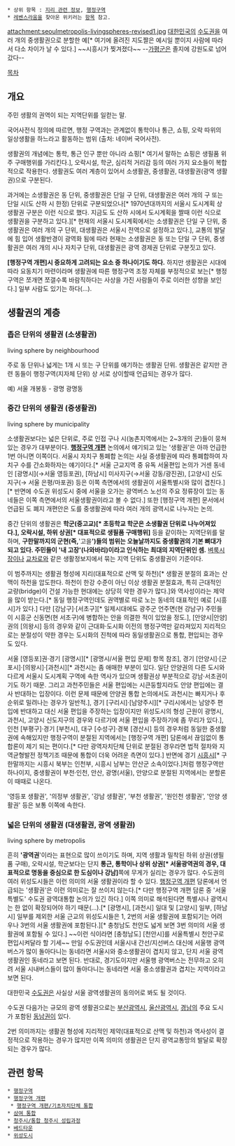  * 상위 항목 : [[지리 관련 정보]], [[행정구역]]
 * [[레벤스라움]]을 찾아온 위키러는 [[레벤스라움|항목]] 참고.

{{{+1 生活圈 / Living Space, Living Sphere }}}


attachment:seoulmetropolis-livingspheres-revised1.jpg
[[대한민국]]의 [[수도권(대한민국)|수도권]]을 여러 개의 중생활권으로 분할한 예[* 여기에 올려진 지도짤은 예시일 뿐이지 사람에 따라서 다소 차이가 날 수 있다.]
~~시흥시가 찢겨졌다~~
--[[가평군]]은 졸지에 강원도로 넘어갔다--

[[목차]]

== 개요 ==
주민 생활의 권역이 되는 지역단위를 일컫는 말.

국어사전식 정의에 따르면, 행정 구역과는 관계없이 통학이나 통근, 쇼핑, 오락 따위의 일상생활을 하느라고 활동하는 범위 (출처: 네이버 국어사전).

생활권의 개념에는 통학, 통근 인구 뿐만 아니라 쇼핑[* 여기서 말하는 쇼핑은 생필품 위주 구매행위를 가리킨다.], 오락시설, 학군, 심리적 거리감 등의 여러 가지 요소들이 복합적으로 작용한다. 생활권도 여러 계층이 있어서 소생활권, 중생활권, 대생활권(광역 생활권)으로 구분된다.

과거에는 소생활권은 동 단위, 중생활권은 단일 구 단위, 대생활권은 여러 개의 구 또는 단일 시(도 산하 시 한정) 단위로 구분되었으나[* 1970년대까지의 서울시 도시계획 상 생활권 구분은 이런 식으로 했다. 지금도 도 산하 시에서 도시계획을 짤때 이런 식으로 생활권을 구분하고 있다.][* 현재의 서울시 도시계획에서는 소생활권은 단일 구 단위, 중생활권은 여러 개의 구 단위, 대생활권은 서울시 전역으로 설정하고 있다.], 교통의 발달에 힘 입어 생활반경이 광역화 됨에 따라 현재는 소생활권은 동 또는 단일 구 단위, 중생활권은 여러 개의 시나 자치구 단위, 대생활권은 광역 경제권 단위로 구분짓고 있다.

'''[행정구역 개편]시 중요하게 고려되는 요소 중 하나이기도 하다.''' 하지만 생활권은 시대에 따라 요동치기 마련이라며 생활권에 따른 행정구역 조정 자체를 부정적으로 보는[* 행정구역은 쪼개면 쪼갤수록 바람직하다는 사상을 가진 사람들이 주로 이러한 성향을 보인다.] 일부 사람도 있기는 하다(...).

== 생활권의 계층 ==
=== 좁은 단위의 생활권 (소생활권) ===
living sphere by neighbourhood

주로 동 단위나 넓게는 1개 시 또는 구 단위를 얘기하는 생활권 단위. 생활권은 같지만 관련 동들이 행정구역(지자체 단위) 상 서로 상이할때 언급되는 경우가 많다.

예) 서울 개봉동 - 광명 광명동

=== 중간 단위의 생활권 (중생활권) ===
living sphere by municipality

소생활권보다는 넓은 단위로, 주로 인접 구나 시(농촌지역에서는 2~3개의 군)들이 뭉쳐있는 경우가 대부분이다. '''[[행정구역 개편]]''' 논의에서 얘기되고 있는 '생활권'은 아까 언급한 1번 아니면 이쪽이다. 서울시 자치구 통폐합 논의는 사실 중생활권에 따라 통폐합하여 자치구 수를 간소화하자는 얘기이다.[* 서울 근교지역 중 유독 서울편입 논의가 거센 동네인 [광명시](→서울 영등포권), [하남시] 미사지구(→서울 강동/광진권), [고양시] 신도지구(→ 서울 은평/마포권) 등은 이쪽 측면에서의 생활권이 서울특별시와 많이 겹친다.][* 반면에 수도권 위성도시 중에 서울을 오가는 광역버스 노선의 주요 정류장이 있는 동네들은 이쪽 측면에서의 서울생활권이라고 볼 수 없다.] 또한 [행정구역 개편] 문서에서 언급된 도 폐지 개편안은 도를 중생활권에 따라 여러 개의 광역시로 나누자는 논의.

중간 단위의 생활권은 '''학군(중고교)[* 초등학교 학군은 소생활권 단위로 나누어져있다.], 오락시설, 하위 상권[* 대표적으로 생필품 구매행위]''' 등을 같이하는 지역단위를 말하며, '''구한말까지의 군현(즉, ''''고을'''')들의 범위는 오늘날까지도 중생활권의 기본 뼈대가 되고 있다. 주민들이 '내 고장'(나와바리)이라고 인식하는 최대의 지역단위인 셈.''' [[벼룩시장]]이나 [[교차로]]와 같은 생활정보지에서 묶는 지역 단위도 중생활권이 기준이다.

이 범주까지는 생활권 형성에 지리(대표적으로 산맥 및 하천)[* 생활권 분절의 효과는 산맥이 하천을 압도한다. 하천이 한강 수준이 아닌 이상 생활권 분절효과, 특히 근대적인 교량(bridge)이 건설 가능한 현대에는 상당히 약한 경우가 많다.]와 역사성이라는 제약을 많이 받는다.[* 동일 행정구역인데도 권역별로 따로 노는 동네의 대표적인 예로 [시흥시]가 있다.] 다만 [강남구]·[서초구][* 일제시대에도 광주군 언주면(현 강남구) 주민들이 시흥군 신동면(현 서초구)에 병합하는 안을 의결한 적이 있었을 정도.], [안양시|안양]권의 [의왕시] 등의 경우와 같이 근대화·도시화 이전의 행정구역만 갈라져있지 지리적으로는 분절성이 약한 경우는 도시화의 진척에 따라 동일생활권으로 통합, 편입되는 경우도 있다.

서울 [영등포]권·경기 [광명시][* [광명시/서울 편입 문제] 항목 참조], 경기 [안양시]·[군포시]·[의왕시]·[과천시][* 과천시는 좀 애매한 부분이 있다. 일단 안양권의 다른 도시와 다르게 서울시 도시계획 구역에 속한 역사가 있으며 생활권상 부분적으로 강남·서초권이기도 하기 때문. 그리고 과천주민들은 서울 편입에는 시큰둥할지라도 안양 편입에는 결사 반대하는 입장이다. 이런 문제 때문에 안양권 통합 논의에서도 과천시는 빠지거나 후순위로 밀려나는 경우가 일반적.], 경기 [구리시]·[남양주시][* 구리시에서는 남양주 편입에 반대하고 대신 서울 편입을 주장하는 입장이지만 위성도시의 형성 근원이 광명시, 과천시, 고양시 신도지구의 경우와 다르기에 서울 편입을 주장하기에 좀 무리가 있다.], 인천 [부평구]·경기 [부천시], 대구 [수성구]·경북 [경산시] 등의 경우처럼 동일한 중생활권에 속해있지만 행정구역이 분절된 지역에서는 [행정구역 개편] 담론에서 끊임없이 통합론이 제기 되는 편이다.[* 다만 광역자치단체 단위로 분절된 경우라면 법적 절차와 지역균형발전 정책기조 때문에 통합이 더욱 어려운 측면이 있다.] 반면에 경기 [[시흥시]][* 구한말까지는 시흥시 북부는 인천부, 시흥시 남부는 안산군 소속이었다.]처럼 행정구역만 하나이지, 중생활권이 부천·인천, 안산, 광명(서울), 안양으로 분절된 지역에서는 분할론이 때때로 나온다.

'영등포 생활권', '의정부 생활권', '강남 생활권', '부천 생활권', '원인천 생활권', '안양 생활권' 등은 보통 이쪽에 속한다.


=== 넓은 단위의 생활권 (대생활권, 광역 생활권) ===
living sphere by metropolis

흔히 ''''광역권''''이라는 표현으로 많이 쓰이기도 하며, 지역 생활과 밀착된 하위 상권(생필품 구매), 오락시설, 학군보다는 단지 '''통근, 통학이나 상위 상권[* 서울광역권의 경우, 대표적으로 명동을 중심으로 한 도심이나 강남]'''쪽에 무게가 실리는 경우가 많다. 수도권의 여러 위성도시들은 이런 의미의 서울 생활권이라 할 수 있다. [[행정구역 개편]] 담론에서 언급되는 '생활권'은 이런 의미로는 잘 쓰이지 않는다.[* 다만 행정구역 개편 담론 중 '서울특별도' 수도권 광역대통합 논의가 있긴 하다.] 이쪽 의미로 해석된다면 특별시나 광역시는 한 없이 확장되어야 하기 때문(...).[* [광명시], [과천시] 일대 및 [고양시] 일부, [하남시] 일부를 제외한 서울 근교의 위성도시들은 1, 2번의 서울 생활권에 포함되기는 어려우나 3번의 서울 생활권에 포함된다.][* 충청남도 천안도 넓게 보면 3번 의미의 서울 생활권에 포함될 수 있다.] ~~이런 식이라면 [충청남도] [천안시]를 서울특별시 천안구로 편입시켜달라 할 기세~~ 만일 수도권인데 서울시내 간선/지선버스 대신에 서울행 광역버스가 많이 돌아다니는 동네라면 서울시와 중소생활권이 겹치지 않고, 단지 서울 광역생활권인 동네라고 보면 된다. 반대로, 경기도이지만 서울행 광역버스는 전무하고 오히려 서울 시내버스들이 많이 돌아다니는 동네라면 서울 중소생활권과 겹치는 지역이라고 보면 된다.

대한민국 [[수도권(대한민국)|수도권]]은 사실상 서울 광역생활권의 동의어로 봐도 될 것이다.

수도권 다음가는 규모의 광역 생활권으로는 [[부산광역시]], [[울산광역시]], [[경남]]의 주요 도시가 포함된 [[동남권(도시권)|동남권]]이 있다.

2번 의미까지는 생활권 형성에 지리적인 제약(대표적으로 산맥 및 하천)과 역사성이 결정적으로 작용하는 경우가 많지만 이쪽 의미의 생활권은 단지 광역교통망의 발달로 확장되는 경우가 많다.

== 관련 항목 ==
 * [[행정구역]]
 * [[행정구역 개편]]
  * [[행정구역 개편/기초자치단체 통합]]
 * [[삼여 통합]]
 * [[청주시/통합 청주시 성립과정]]
 * [[베드타운]]
 * [[위성도시]]
